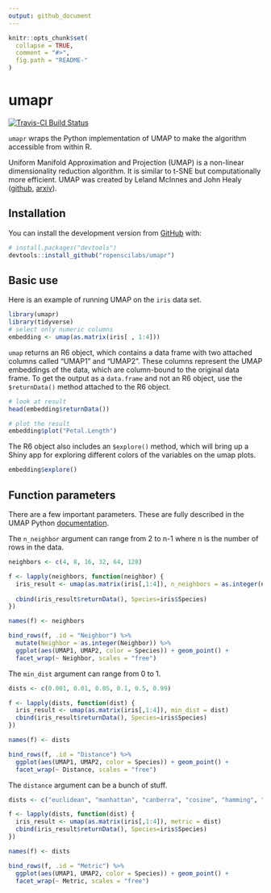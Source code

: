 ```yaml
---
output: github_document
---
```


<!-- README.md is generated from README.Rmd. Please edit that file -->

```r
knitr::opts_chunk$set(
  collapse = TRUE,
  comment = "#>",
  fig.path = "README-"
)
```

# umapr

[![Travis-CI Build Status](https://travis-ci.org/ropenscilabs/umapr.svg?branch=master)](https://travis-ci.org/ropenscilabs/umapr)

`umapr` wraps the Python implementation of UMAP to make the algorithm accessible from within R. 

Uniform Manifold Approximation and Projection (UMAP) is a non-linear dimensionality reduction algorithm. It is similar to t-SNE but computationally more efficient. UMAP was created by Leland McInnes and John Healy ([github](https://github.com/lmcinnes/umap), [arxiv](https://arxiv.org/abs/1802.03426)). 

## Installation

You can install the development version from [GitHub](https://github.com/) with:

``` r
# install.packages("devtools")
devtools::install_github("ropenscilabs/umapr")
```

## Basic use

Here is an example of running UMAP on the `iris` data set. 

```r
library(umapr)
library(tidyverse)
# select only numeric columns
embedding <- umap(as.matrix(iris[ , 1:4]))
```

`umap` returns an R6 object, which contains a data frame with two attached columns called "UMAP1" and "UMAP2". These columns represent the UMAP embeddings of the data, which are column-bound to the original data frame. To get the output as a `data.frame` and not an R6 object, use the `$returnData()` method attached to the R6 object.

```r
# look at result
head(embedding$returnData())

# plot the result
embedding$plot("Petal.Length")
```

The R6 object also includes an `$explore()` method, which will bring up a Shiny app for exploring different colors of the variables on the umap plots.

```r
embedding$explore()
```

## Function parameters

There are a few important parameters. These are fully described in the UMAP Python [documentation](https://github.com/lmcinnes/umap/blob/bf1c3e5c89ea393c9de10bd66c5e3d9bc30588ee/notebooks/UMAP%20usage%20and%20parameters.ipynb). 

The `n_neighbor` argument can range from 2 to n-1 where n is the number of rows in the data.
 
```r
neighbors <- c(4, 8, 16, 32, 64, 128)

f <- lapply(neighbors, function(neighbor) {
  iris_result <- umap(as.matrix(iris[,1:4]), n_neighbors = as.integer(neighbor))
 
  cbind(iris_result$returnData(), Species=iris$Species)
})

names(f) <- neighbors

bind_rows(f, .id = "Neighbor") %>% 
  mutate(Neighbor = as.integer(Neighbor)) %>% 
  ggplot(aes(UMAP1, UMAP2, color = Species)) + geom_point() + 
  facet_wrap(~ Neighbor, scales = "free")
```

The `min_dist` argument can range from 0 to 1. 

```r
dists <- c(0.001, 0.01, 0.05, 0.1, 0.5, 0.99)

f <- lapply(dists, function(dist) {
  iris_result <- umap(as.matrix(iris[,1:4]), min_dist = dist)
  cbind(iris_result$returnData(), Species=iris$Species)
})

names(f) <- dists

bind_rows(f, .id = "Distance") %>% 
  ggplot(aes(UMAP1, UMAP2, color = Species)) + geom_point() + 
  facet_wrap(~ Distance, scales = "free")
```

The `distance` argument can be a bunch of stuff. 

```r
dists <- c("euclidean", "manhattan", "canberra", "cosine", "hamming", "dice")

f <- lapply(dists, function(dist) {
  iris_result <- umap(as.matrix(iris[,1:4]), metric = dist)
  cbind(iris_result$returnData(), Species=iris$Species)
})

names(f) <- dists

bind_rows(f, .id = "Metric") %>% 
  ggplot(aes(UMAP1, UMAP2, color = Species)) + geom_point() + 
  facet_wrap(~ Metric, scales = "free")
```

